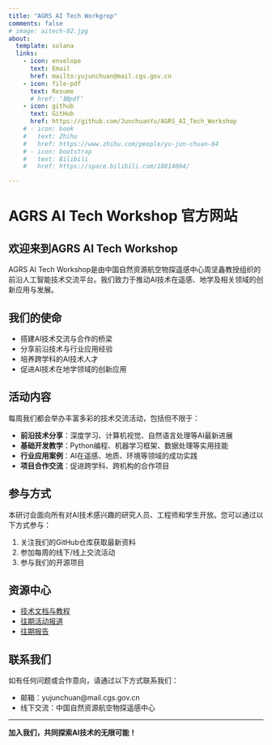 ```yaml
---
title: "AGRS AI Tech Workgrop"
comments: false
# image: aitech-02.jpg
about:
  template: solana
  links:
    - icon: envelope
      text: Email
      href: mailto:yujunchuan@mail.cgs.gov.cn
    - icon: file-pdf
      text: Resume
      # href: ‘缺pdf’
    - icon: github
      text: GitHub
      href: https://github.com/JunchuanYu/AGRS_AI_Tech_Workshop
    # - icon: book
    #   text: Zhihu
    #   href: https://www.zhihu.com/people/yu-jun-chuan-84
    # - icon: bootstrap
    #   text: Bilibili
    #   href: https://space.bilibili.com/18814004/

---
```



# AGRS AI Tech Workshop 官方网站

## 欢迎来到AGRS AI Tech Workshop

AGRS AI Tech Workshop是由中国自然资源航空物探遥感中心周坚鑫教授组织的前沿人工智能技术交流平台。我们致力于推动AI技术在遥感、地学及相关领域的创新应用与发展。

## 我们的使命

- 搭建AI技术交流与合作的桥梁
- 分享前沿技术与行业应用经验
- 培养跨学科的AI技术人才
- 促进AI技术在地学领域的创新应用

## 活动内容

每周我们都会举办丰富多彩的技术交流活动，包括但不限于：

- **前沿技术分享**：深度学习、计算机视觉、自然语言处理等AI最新进展
- **基础开发教学**：Python编程、机器学习框架、数据处理等实用技能
- **行业应用案例**：AI在遥感、地质、环境等领域的成功实践
- **项目合作交流**：促进跨学科、跨机构的合作项目

## 参与方式

本研讨会面向所有对AI技术感兴趣的研究人员、工程师和学生开放。您可以通过以下方式参与：

1. 关注我们的GitHub仓库获取最新资料
2. 参加每周的线下/线上交流活动
4. 参与我们的开源项目


## 资源中心

- [技术文档与教程](https://github.com/AGRS-AI-Tech-Workshop)
- [往期活动报道]()
- [往期报告]()

## 联系我们

如有任何问题或合作意向，请通过以下方式联系我们：

- 邮箱：yujunchuan@mail.cgs.gov.cn
- 线下交流：中国自然资源航空物探遥感中心

---

**加入我们，共同探索AI技术的无限可能！**
